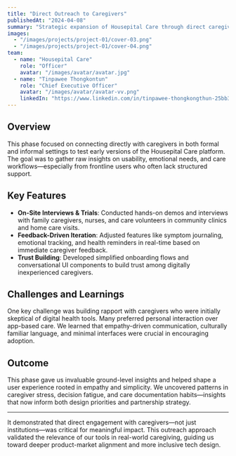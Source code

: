 ```yaml
---
title: "Direct Outreach to Caregivers"
publishedAt: "2024-04-08"
summary: "Strategic expansion of Housepital Care through direct caregiver engagement, field testing, and iterative refinement of the platform based on real-world needs."
images:
  - "/images/projects/project-01/cover-03.png"
  - "/images/projects/project-01/cover-04.png"
team:
  - name: "Housepital Care"
    role: "Officer"
    avatar: "/images/avatar/avatar.jpg"
  - name: "Tinpawee Thongkontun"
    role: "Chief Executive Officer"
    avatar: "/images/avatar/avatar-vv.png"
    linkedIn: "https://www.linkedin.com/in/tinpawee-thongkongthun-25bb351a9/"
---
```


## Overview

This phase focused on connecting directly with caregivers in both formal and informal settings to test early versions of the Housepital Care platform. The goal was to gather raw insights on usability, emotional needs, and care workflows—especially from frontline users who often lack structured support.

## Key Features

- **On-Site Interviews & Trials**: Conducted hands-on demos and interviews with family caregivers, nurses, and care volunteers in community clinics and home care visits.
- **Feedback-Driven Iteration**: Adjusted features like symptom journaling, emotional tracking, and health reminders in real-time based on immediate caregiver feedback.
- **Trust Building**: Developed simplified onboarding flows and conversational UI components to build trust among digitally inexperienced caregivers.

## Challenges and Learnings

One key challenge was building rapport with caregivers who were initially skeptical of digital health tools. Many preferred personal interaction over app-based care. We learned that empathy-driven communication, culturally familiar language, and minimal interfaces were crucial in encouraging adoption.

## Outcome

This phase gave us invaluable ground-level insights and helped shape a user experience rooted in empathy and simplicity. We uncovered patterns in caregiver stress, decision fatigue, and care documentation habits—insights that now inform both design priorities and partnership strategy.

---

It demonstrated that direct engagement with caregivers—not just institutions—was critical for meaningful impact. This outreach approach validated the relevance of our tools in real-world caregiving, guiding us toward deeper product-market alignment and more inclusive tech design.